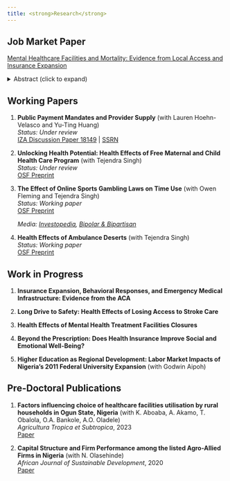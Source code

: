 ```yaml
---
title: <strong>Research</strong>
---
```

<!--  [Research Statement](Yusuff_Teaching_Evaluation_Summary) -->

## <strong>Job Market Paper</strong>

[Mental Healthcare Facilities and Mortality: Evidence from Local Access and Insurance Expansion](ola_yusuff_jmp.pdf)


<details>
<summary>Abstract (click to expand)</summary>
<div style="margin-top: 10px; text-align: justify;">

Do mental health treatment facilities save lives? Using County Business Patterns data (1999-2016) and within-county variation, I provide the first causal evidence that mental health infrastructure reduces mortality broadly. Each additional facility prevents 1.56 deaths per 100,000 residents from all causes annually, with mental and behavioral disorder (MBD) mortality declining by 0.079%. A 10% increase in facilities lowers overall
mortality by 0.5% and MBD mortality by 2%. Three key findings emerge: (1) facility closures increase mortality ten times more than openings reduce it, revealing asymmetries with welfare implications; (2) Medicaid expansion amplifies facility effectiveness by 26% in high-uninsurance counties, demonstrating that insurance and infrastructure are complements, not substitutes; (3) facilities operate through multiple mechanisms beyond direct treatment, serving as gateways to disability programs and enabling pharmaceutical access. Effects concentrate among elderly and less-educated populations who face the highest access barriers. Event studies using the Sun and Abraham (2021) estimator show immediate, persistent effects with no pre-trends. The benefit-cost ratio exceeds 4-to-1, with each facility generating $11.7 million in annual net benefits. Results indicate that neither insurance expansion nor infrastructure investment alone maximizes health benefits; coordinated policies addressing both dimensions are essential for reducing mortality.

</div>
</details>

## <strong>Working Papers</strong>
1. **Public Payment Mandates and Provider Supply** (with Lauren Hoehn-Velasco and Yu-Ting Huang)  
   *Status: Under review*    
   [IZA Discussion Paper 18149](https://docs.iza.org/dp18149.pdf) | [SSRN](https://papers.ssrn.com/sol3/papers.cfm?abstract_id=5260167)
2. **Unlocking Health Potential: Health Effects of Free Maternal and Child Health Care Program** (with Tejendra Singh)  
   *Status: Under review*  
   [OSF Preprint](https://osf.io/preprints/osf/y6wzt)
3. **The Effect of Online Sports Gambling Laws on Time Use** (with Owen Fleming and Tejendra Singh)  
   *Status: Working paper*  
   [OSF Preprint](https://osf.io/preprints/osf/nxg6y_v1)
   
   *Media: [Investopedia](https://www.investopedia.com/how-sports-betting-is-taking-over-young-mens-time-and-finances-8788230), [Bipolar \& Bipartisan](https://bipolarandbipartisan.substack.com/p/gambling-on-little-league-some-americans)*  
4. **Health Effects of Ambulance Deserts** (with Tejendra Singh)  
   *Status: Working paper*  
   [OSF Preprint](https://osf.io/preprints/osf/w23ap_v1)

## <strong>Work in Progress</strong>

1. **Insurance Expansion, Behavioral Responses, and Emergency Medical Infrastructure: Evidence from the ACA**

2. **Long Drive to Safety: Health Effects of Losing Access to Stroke Care**

3. **Health Effects of Mental Health Treatment Facilities Closures**

4. **Beyond the Prescription: Does Health Insurance Improve Social and Emotional Well-Being?**

5. **Higher Education as Regional Development: Labor Market Impacts of Nigeria’s 2011 Federal University Expansion** (with Godwin Aipoh) 

## <strong>Pre-Doctoral Publications</strong>

1. **Factors influencing choice of healthcare facilities utilisation by rural households in Ogun State, Nigeria** (with K. Aboaba, A. Akamo, T. Obalola, O.A. Bankole, A.O. Oladele)  
   *Agricultura Tropica et Subtropica*, 2023  
   [Paper](https://sciendo.com/article/10.2478/ats-2023-0016)

2. **Capital Structure and Firm Performance among the listed Agro-Allied Firms in Nigeria** (with N. Olasehinde)  
   *African Journal of Sustainable Development*, 2020  
   [Paper](https://osf.io/preprints/socarxiv/6jzan_v2)